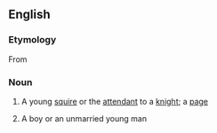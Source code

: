 ==English==

===Etymology===
From {{etyl|es|en}} {{m|es|doncel}}

===Noun===
{{en-noun}}

# {{lb|en|obsolete}} A young [[squire]] or the [[attendant]] to a [[knight]]; a [[page]]
# A boy or an unmarried young man